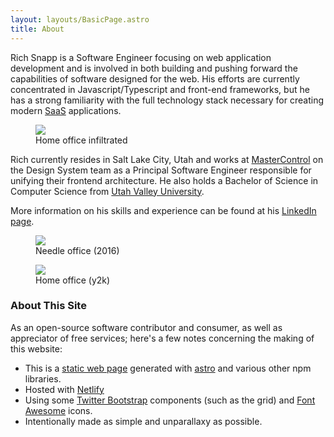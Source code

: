 ```yaml
---
layout: layouts/BasicPage.astro
title: About
---
```


Rich Snapp is a Software Engineer focusing on web application development and is involved in both
building and pushing forward the capabilities of software designed for the web. His efforts are
currently concentrated in Javascript/Typescript and front-end frameworks, but he has a strong
familiarity with the full technology stack necessary for creating modern
[SaaS](https://en.wikipedia.org/wiki/Software_as_a_service) applications.

<figure class="left">
  <img src={modernWorkstation.src}/>
  <figcaption>Home office infiltrated</figcaption>
</figure>

Rich currently resides in Salt Lake City, Utah and works at [MasterControl](https://www.mastercontrol.com)
on the Design System team as a Principal Software Engineer responsible for unifying their frontend architecture.
He also holds a Bachelor of Science in Computer Science from
[Utah Valley University](https://www.uvu.edu/).

More information on his skills and experience can be found at his
[LinkedIn page](https://www.linkedin.com/in/richsnapp).

<figure class="small right">
  <img src={responsiveWorkstation.src}/>
  <figcaption>Needle office (2016)</figcaption>
</figure>

<figure class="small right">
  <img src={oldSchoolWorkstation.src}/>
  <figcaption>Home office (y2k)</figcaption>
</figure>

<h3 style={{clear: "none"}}>About This Site</h3>

As an open-source software contributor and consumer, as well as appreciator of free services; here's a few notes
concerning the making of this website:

  * This is a [static web page](https://en.wikipedia.org/wiki/Static_web_page) generated with
[astro](https://astro.build/) and various other npm libraries.
  * Hosted with [Netlify](https://www.netlify.com/)
  * Using some [Twitter Bootstrap](https://getbootstrap.com/) components (such as the grid) and
[Font Awesome](https://fortawesome.github.io/Font-Awesome/) icons.
  * Intentionally made as simple and unparallaxy as possible.
